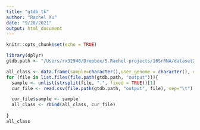 ```yaml
---
title: "gtdb_tk"
author: "Rachel Xu"
date: "9/20/2021"
output: html_document
---
```


```r
knitr::opts_chunk$set(echo = TRUE)
```

```r
library(dplyr)
gtdb.path <- "/Users/rx32940/Dropbox/5.Rachel-projects/16SrRNA/dataset2/assembly/gtdb.tk"

all_class <- data.frame(sample=character(),user_genome = character(), classification=character(), fastani_reference=character(), fastani_ani=double(), fastani_af = double(), aa_percent=double(), classification_method =character())
for (file in list.files(file.path(gtdb.path, "output"))){
  sample <- unlist(strsplit(file, ".", fixed = TRUE))[1]
  cur_file <- read.csv(file.path(gtdb.path, "output", file), sep="\t") %>% select(c(classification, fastani_reference, fastani_ani, fastani_af, aa_percent,  classification_method))

  cur_file$sample <- sample 
  all_class <- rbind(all_class, cur_file)
  
}
all_class
```